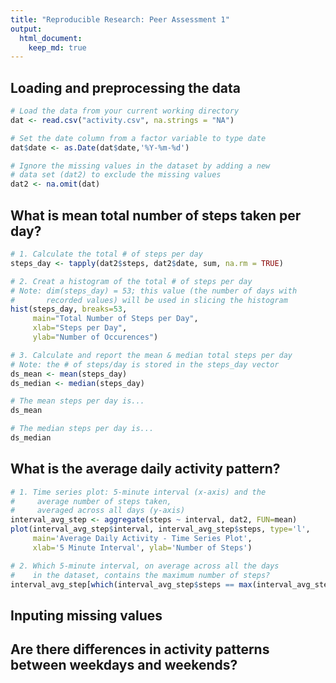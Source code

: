 ```yaml
---
title: "Reproducible Research: Peer Assessment 1"
output:
  html_document:
    keep_md: true
---
```



## Loading and preprocessing the data
```r
# Load the data from your current working directory
dat <- read.csv("activity.csv", na.strings = "NA")

# Set the date column from a factor variable to type date
dat$date <- as.Date(dat$date,'%Y-%m-%d')

# Ignore the missing values in the dataset by adding a new
# data set (dat2) to exclude the missing values
dat2 <- na.omit(dat)
```

## What is mean total number of steps taken per day?
```r
# 1. Calculate the total # of steps per day
steps_day <- tapply(dat2$steps, dat2$date, sum, na.rm = TRUE)

# 2. Creat a histogram of the total # of steps per day
# Note: dim(steps_day) = 53; this value (the number of days with
#       recorded values) will be used in slicing the histogram
hist(steps_day, breaks=53,
     main="Total Number of Steps per Day",
     xlab="Steps per Day",
     ylab="Number of Occurences")

# 3. Calculate and report the mean & median total steps per day
# Note: the # of steps/day is stored in the steps_day vector
ds_mean <- mean(steps_day)
ds_median <- median(steps_day)

# The mean steps per day is...
ds_mean

# The median steps per day is...
ds_median
```

## What is the average daily activity pattern?
```r
# 1. Time series plot: 5-minute interval (x-axis) and the 
#     average number of steps taken,
#     averaged across all days (y-axis) 
interval_avg_step <- aggregate(steps ~ interval, dat2, FUN=mean)
plot(interval_avg_step$interval, interval_avg_step$steps, type='l',
     main='Average Daily Activity - Time Series Plot',
     xlab='5 Minute Interval', ylab='Number of Steps')

# 2. Which 5-minute interval, on average across all the days
#    in the dataset, contains the maximum number of steps?
interval_avg_step[which(interval_avg_step$steps == max(interval_avg_step$steps)),]
```

## Inputing missing values



## Are there differences in activity patterns between weekdays and weekends?
